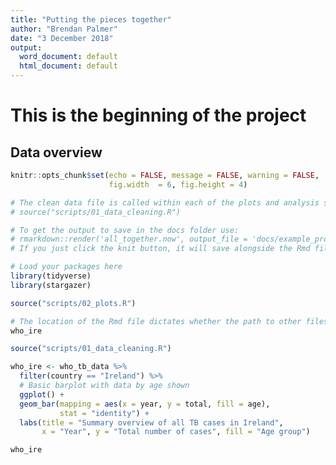 ```yaml
---
title: "Putting the pieces together"
author: "Brendan Palmer"
date: "3 December 2018"
output:
  word_document: default
  html_document: default
---
```


# This is the beginning of the project

## Data overview
```r

knitr::opts_chunk$set(echo = FALSE, message = FALSE, warning = FALSE, 
                      fig.width  = 6, fig.height = 4)

# The clean data file is called within each of the plots and analysis scripts
# source("scripts/01_data_cleaning.R")

# To get the output to save in the docs folder use:
# rmarkdown::render('all_together.now', output_file = 'docs/example_project_report.docx') in the console
# If you just click the knit button, it will save alongside the Rmd file

# Load your packages here  
library(tidyverse)
library(stargazer)
```

```r

source("scripts/02_plots.R")

# The location of the Rmd file dictates whether the path to other files is successful
who_ire
```

```r

source("scripts/01_data_cleaning.R")

who_ire <- who_tb_data %>%
  filter(country == "Ireland") %>%
  # Basic barplot with data by age shown
  ggplot() +
  geom_bar(mapping = aes(x = year, y = total, fill = age),
           stat = "identity") +
  labs(title = "Summary overview of all TB cases in Ireland", 
       x = "Year", y = "Total number of cases", fill = "Age group")

who_ire
```

